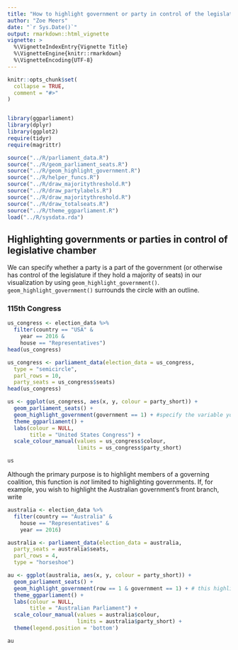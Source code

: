 ```yaml
---
title: "How to highlight government or party in control of the legislature"
author: "Zoe Meers"
date: "`r Sys.Date()`"
output: rmarkdown::html_vignette
vignette: >
  %\VignetteIndexEntry{Vignette Title}
  %\VignetteEngine{knitr::rmarkdown}
  %\VignetteEncoding{UTF-8}
---
```


```r
knitr::opts_chunk$set(
  collapse = TRUE,
  comment = "#>"
)


library(ggparliament)
library(dplyr)
library(ggplot2)
require(tidyr)
require(magrittr)

source("../R/parliament_data.R")
source("../R/geom_parliament_seats.R")
source("../R/geom_highlight_government.R")
source("../R/helper_funcs.R")
source("../R/draw_majoritythreshold.R")
source("../R/draw_partylabels.R")
source("../R/draw_majoritythreshold.R")
source("../R/draw_totalseats.R")
source("../R/theme_ggparliament.R")
load("../R/sysdata.rda")


```

## Highlighting governments or parties in control of legislative chamber

We can specify whether a party is a part of the government (or otherwise has control of the legislature if they hold a majority of seats) in our visualization by using  `geom_highlight_government()`. `geom_highlight_government()` surrounds the circle with an outline. 

### 115th Congress

```r
us_congress <- election_data %>%
  filter(country == "USA" &
    year == 2016 &
    house == "Representatives")
head(us_congress)
```

```r
us_congress <- parliament_data(election_data = us_congress,
  type = "semicircle",
  parl_rows = 10,
  party_seats = us_congress$seats)
head(us_congress)
```

```r
us <- ggplot(us_congress, aes(x, y, colour = party_short)) +
  geom_parliament_seats() + 
  geom_highlight_government(government == 1) + #specify the variable you want to highlight here!
  theme_ggparliament() +
  labs(colour = NULL, 
       title = "United States Congress") +
  scale_colour_manual(values = us_congress$colour, 
                      limits = us_congress$party_short) 

us
```

Although the primary purpose is to highlight members of a governing coalition, this function is *not* limited to highlighting governments. If, for example, you wish to highlight the Australian government's front branch, write
```r
australia <- election_data %>%
  filter(country == "Australia" &
    house == "Representatives" &
    year == 2016) 

australia <- parliament_data(election_data = australia,
  party_seats = australia$seats,
  parl_rows = 4,
  type = "horseshoe")
```

```r
au <- ggplot(australia, aes(x, y, colour = party_short)) +
  geom_parliament_seats() + 
  geom_highlight_government(row == 1 & government == 1) + # this highlights the front bench.
  theme_ggparliament() +
  labs(colour = NULL, 
       title = "Australian Parliament") +
  scale_colour_manual(values = australia$colour, 
                      limits = australia$party_short) + 
  theme(legend.position = 'bottom') 

au
```

